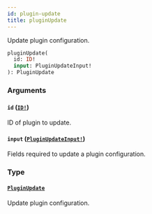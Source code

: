 ```yaml
---
id: plugin-update
title: pluginUpdate
---
```


Update plugin configuration.

```graphql
pluginUpdate(
  id: ID!
  input: PluginUpdateInput!
): PluginUpdate

```

### Arguments

#### `id` ([`ID!`](/api-reference/scalars/id.mdx))

ID of plugin to update.

#### `input` ([`PluginUpdateInput!`](/api-reference/inputs/plugin-update-input.mdx))

Fields required to update a plugin configuration.

### Type

#### [`PluginUpdate`](/api-reference/objects/plugin-update.mdx)

Update plugin configuration.
